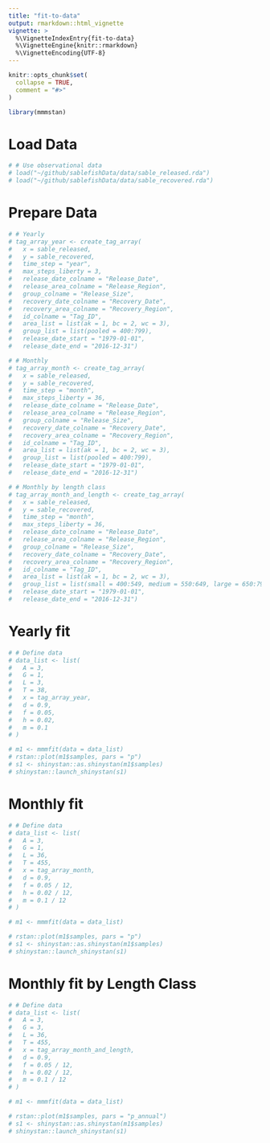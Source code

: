 ```yaml
---
title: "fit-to-data"
output: rmarkdown::html_vignette
vignette: >
  %\VignetteIndexEntry{fit-to-data}
  %\VignetteEngine{knitr::rmarkdown}
  %\VignetteEncoding{UTF-8}
---
```


```r
knitr::opts_chunk$set(
  collapse = TRUE,
  comment = "#>"
)
```

```r
library(mmmstan)

```

# Load Data
```r
# # Use observational data
# load("~/github/sablefishData/data/sable_released.rda")
# load("~/github/sablefishData/data/sable_recovered.rda")

```

# Prepare Data
```r
# # Yearly
# tag_array_year <- create_tag_array(
#   x = sable_released,
#   y = sable_recovered,
#   time_step = "year",
#   max_steps_liberty = 3,
#   release_date_colname = "Release_Date",
#   release_area_colname = "Release_Region",
#   group_colname = "Release_Size",
#   recovery_date_colname = "Recovery_Date",
#   recovery_area_colname = "Recovery_Region",
#   id_colname = "Tag_ID",
#   area_list = list(ak = 1, bc = 2, wc = 3),
#   group_list = list(pooled = 400:799),
#   release_date_start = "1979-01-01",
#   release_date_end = "2016-12-31")

# # Monthly
# tag_array_month <- create_tag_array(
#   x = sable_released,
#   y = sable_recovered,
#   time_step = "month",
#   max_steps_liberty = 36,
#   release_date_colname = "Release_Date",
#   release_area_colname = "Release_Region",
#   group_colname = "Release_Size",
#   recovery_date_colname = "Recovery_Date",
#   recovery_area_colname = "Recovery_Region",
#   id_colname = "Tag_ID",
#   area_list = list(ak = 1, bc = 2, wc = 3),
#   group_list = list(pooled = 400:799),
#   release_date_start = "1979-01-01",
#   release_date_end = "2016-12-31")

# # Monthly by length class
# tag_array_month_and_length <- create_tag_array(
#   x = sable_released,
#   y = sable_recovered,
#   time_step = "month",
#   max_steps_liberty = 36,
#   release_date_colname = "Release_Date",
#   release_area_colname = "Release_Region",
#   group_colname = "Release_Size",
#   recovery_date_colname = "Recovery_Date",
#   recovery_area_colname = "Recovery_Region",
#   id_colname = "Tag_ID",
#   area_list = list(ak = 1, bc = 2, wc = 3),
#   group_list = list(small = 400:549, medium = 550:649, large = 650:799),
#   release_date_start = "1979-01-01",
#   release_date_end = "2016-12-31")

```

# Yearly fit
```r
# # Define data
# data_list <- list(
#   A = 3,
#   G = 1,
#   L = 3,
#   T = 38,
#   x = tag_array_year,
#   d = 0.9,
#   f = 0.05,
#   h = 0.02,
#   m = 0.1
# )

# m1 <- mmmfit(data = data_list)
# rstan::plot(m1$samples, pars = "p")
# s1 <- shinystan::as.shinystan(m1$samples)
# shinystan::launch_shinystan(s1)

```

# Monthly fit
```r
# # Define data
# data_list <- list(
#   A = 3,
#   G = 1,
#   L = 36,
#   T = 455,
#   x = tag_array_month,
#   d = 0.9,
#   f = 0.05 / 12,
#   h = 0.02 / 12,
#   m = 0.1 / 12
# )

# m1 <- mmmfit(data = data_list)

# rstan::plot(m1$samples, pars = "p")
# s1 <- shinystan::as.shinystan(m1$samples)
# shinystan::launch_shinystan(s1)

```

# Monthly fit by Length Class
```r
# # Define data
# data_list <- list(
#   A = 3,
#   G = 3,
#   L = 36,
#   T = 455,
#   x = tag_array_month_and_length,
#   d = 0.9,
#   f = 0.05 / 12,
#   h = 0.02 / 12,
#   m = 0.1 / 12
# )

# m1 <- mmmfit(data = data_list)

# rstan::plot(m1$samples, pars = "p_annual")
# s1 <- shinystan::as.shinystan(m1$samples)
# shinystan::launch_shinystan(s1)

```
